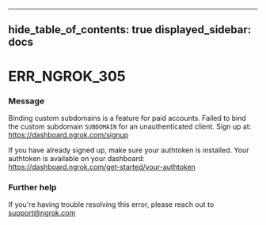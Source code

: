

---
hide_table_of_contents: true
displayed_sidebar: docs
---


# ERR_NGROK_305

### Message
Binding custom subdomains is a feature for paid accounts.
Failed to bind the custom subdomain `SUBDOMAIN` for an unauthenticated client.
Sign up at: https://dashboard.ngrok.com/signup

If you have already signed up, make sure your authtoken is installed.
Your authtoken is available on your dashboard: https://dashboard.ngrok.com/get-started/your-authtoken

<ErrorDetails error="err_ngrok_305" />



### Further help
If you're having trouble resolving this error, please reach out to [support@ngrok.com](mailto:support@ngrok.com?subject=Help%20with%20ERR_NGROK_305)

